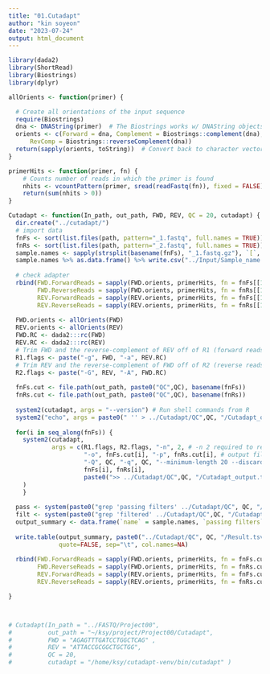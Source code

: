 ---
title: "01.Cutadapt"
author: "kin soyeon"
date: "2023-07-24"
output: html_document
---



```{r}
library(dada2)
library(ShortRead)
library(Biostrings)
library(dplyr)
```

```{r}
allOrients <- function(primer) {

  # Create all orientations of the input sequence
  require(Biostrings)
  dna <- DNAString(primer)  # The Biostrings works w/ DNAString objects rather than character vectors
  orients <- c(Forward = dna, Complement = Biostrings::complement(dna), Reverse = reverse(dna), 
      RevComp = Biostrings::reverseComplement(dna))
  return(sapply(orients, toString))  # Convert back to character vector
}

primerHits <- function(primer, fn) {
    # Counts number of reads in which the primer is found
    nhits <- vcountPattern(primer, sread(readFastq(fn)), fixed = FALSE)
    return(sum(nhits > 0))
}
```

```{r}



Cutadapt <- function(In_path, out_path, FWD, REV, QC = 20, cutadapt) {
  dir.create("../cutadapt/") 
  # import data
  fnFs <- sort(list.files(path, pattern="_1.fastq", full.names = TRUE))
  fnRs <- sort(list.files(path, pattern="_2.fastq", full.names = TRUE))
  sample.names <- sapply(strsplit(basename(fnFs), "_1.fastq.gz"), `[`, 1)
  sample.names %>% as.data.frame() %>% write.csv("../Input/Sample_name.csv")
  
  # check adapter 
  rbind(FWD.ForwardReads = sapply(FWD.orients, primerHits, fn = fnFs[[1]]),
        FWD.ReverseReads = sapply(FWD.orients, primerHits, fn = fnRs[[1]]),
        REV.ForwardReads = sapply(REV.orients, primerHits, fn = fnFs[[1]]),
        REV.ReverseReads = sapply(REV.orients, primerHits, fn = fnRs[[1]]))
  
  FWD.orients <- allOrients(FWD)
  REV.orients <- allOrients(REV)
  FWD.RC <- dada2:::rc(FWD)
  REV.RC <- dada2:::rc(REV)
  # Trim FWD and the reverse-complement of REV off of R1 (forward reads)
  R1.flags <- paste("-g", FWD, "-a", REV.RC)
  # Trim REV and the reverse-complement of FWD off of R2 (reverse reads)
  R2.flags <- paste("-G", REV, "-A", FWD.RC)
  
  fnFs.cut <- file.path(out_path, paste0("QC",QC), basename(fnFs))
  fnRs.cut <- file.path(out_path, paste0("QC",QC), basename(fnRs))
  
  system2(cutadapt, args = "--version") # Run shell commands from R
  system2("echo", args = paste0(" '' > ../Cutadapt/QC",QC, "/Cutadapt_output.txt"))
  
  for(i in seq_along(fnFs)) {
    system2(cutadapt, 
            args = c(R1.flags, R2.flags, "-n", 2, # -n 2 required to remove FWD and REV from reads
                     "-o", fnFs.cut[i], "-p", fnRs.cut[i], # output files
                     "-Q", QC, "-q", QC, "--minimum-length 20 --discard-untrimmed",
                     fnFs[i], fnRs[i],
                     paste0(">> ../Cutadapt/QC",QC, "/Cutadapt_output.txt"))
    )
    }
  
  pass <- system(paste0("grep 'passing filters' ../Cutadapt/QC", QC, "/Cutadapt_output.txt | cut -f3 -d '(' | tr -d ')'"), intern = TRUE)
  filt <- system(paste0("grep 'filtered' ../Cutadapt/QC",QC, "/Cutadapt_output.txt | cut -f3 -d '(' | tr -d ')'"), intern = TRUE)
  output_summary <- data.frame(`name` = sample.names, `passing filters` = pass, `filtered` = filt)
  
  write.table(output_summary, paste0("../Cutadapt/QC", QC, "/Result.tsv"), 
              quote=FALSE, sep="\t", col.names=NA)
  
  rbind(FWD.ForwardReads = sapply(FWD.orients, primerHits, fn = fnFs.cut[[1]]), 
        FWD.ReverseReads = sapply(FWD.orients, primerHits, fn = fnRs.cut[[1]]), 
        REV.ForwardReads = sapply(REV.orients, primerHits, fn = fnFs.cut[[1]]), 
        REV.ReverseReads = sapply(REV.orients, primerHits, fn = fnRs.cut[[1]]))

}




```

```{r}

# Cutadapt(In_path = "../FASTQ/Project00",
#          out_path = "~/ksy/project/Project00/Cutadapt",
#          FWD = "AGAGTTTGATCCTGGCTCAG" , 
#          REV = "ATTACCGCGGCTGCTGG", 
#          QC = 20,
#          cutadapt = "/home/ksy/cutadapt-venv/bin/cutadapt" )

```















